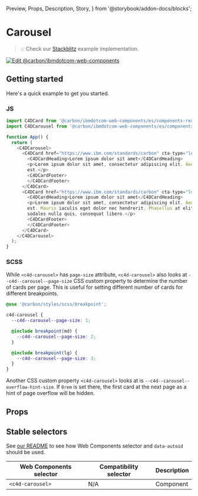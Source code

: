   Preview,
  Props,
  Description,
  Story,
} from '@storybook/addon-docs/blocks';

# Carousel

> 💡 Check our
> [Stackblitz](https://stackblitz.com/github/carbon-design-system/carbon-for-ibm-dotcom/tree/main/packages/web-components/examples/stackblitz/components-react/carousel)
> example implementation.

[![Edit @carbon/ibmdotcom-web-components](https://developer.stackblitz.com/img/open_in_stackblitz.svg)](https://stackblitz.com/github/carbon-design-system/carbon-for-ibm-dotcom/tree/main/packages/web-components/examples/codesandbox/components-react/carousel)

## Getting started

Here's a quick example to get you started.

### JS

```javascript
import C4DCard from '@carbon/ibmdotcom-web-components/es/components-react/card/index';
import C4DCarousel from '@carbon/ibmdotcom-web-components/es/components-react/carousel/index';

function App() {
  return (
    <C4DCarousel>
      <C4DCard href="https://www.ibm.com/standards/carbon" cta-type="local">
        <C4DCardHeading>Lorem ipsum dolor sit amet</C4DCardHeading>
        <p>Lorem ipsum dolor sit amet, consectetur adipiscing elit. Aenean et ultricies
        est.</p>
        <C4DCardFooter>
        </C4DCardFooter>
      </C4DCard>
      <C4DCard href="https://www.ibm.com/standards/carbon" cta-type="local">
        <C4DCardHeading>Lorem ipsum dolor sit amet</C4DCardHeading>
        <p>Lorem ipsum dolor sit amet, consectetur adipiscing elit. Aenean et ultricies
        est. Mauris iaculis eget dolor nec hendrerit. Phasellus at elit sollicitudin,
        sodales nulla quis, consequat libero.</p>
        <C4DCardFooter>
        </C4DCardFooter>
      </C4DCard>
    </C4DCarousel>
  );
}
```

### SCSS

While `<c4d-carousel>` has `page-size` attribute, `<c4d-carousel>` also looks at
`--c4d--carousel--page-size` CSS custom property to determine the number of
cards per page. This is useful for setting different number of cards for
different breakpoints.

```scss
@use '@carbon/styles/scss/breakpoint';

c4d-carousel {
  --c4d--carousel--page-size: 1;

  @include breakpoint(md) {
    --c4d--carousel--page-size: 2;
  }

  @include breakpoint(lg) {
    --c4d--carousel--page-size: 3;
  }
}
```

Another CSS custom property `<c4d-carousel>` looks at is
`--c4d--carousel--overflow-hint-size`. If `0rem` is set there, the first card at
the next page as a hint of page overflow will be hidden.

## Props

<Props of={PropTypesRef} />

## Stable selectors

See
[our README](https://github.com/carbon-design-system/carbon-for-ibm-dotcom/tree/main/packages/web-components#stable-selectors-for-analytics-and-integratione2e-testing-in-web-components)
to see how Web Components selector and `data-autoid` should be used.

| Web Components selector | Compatibility selector | Description |
| ----------------------- | ---------------------- | ----------- |
| `<c4d-carousel>`        | N/A                    | Component   |

<Description markdown={contributing} />
